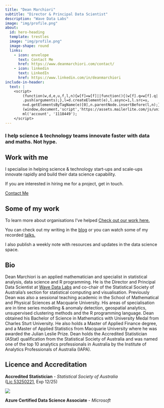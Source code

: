 ```yaml
---
title: "Dean Marchiori"
subtitle: "Director & Principal Data Scientist"
description: "Wave Data Labs"
image: "img/profile.png"
about:
  id: hero-heading
  template: trestles
  image: "img/profile.png"
  image-shape: round
  links:
    - icon: envelope
      text: Contact Me
      href: https://www.deanmarchiori.com/contact/
    - icon: linkedin
      text: LinkedIn
      href: https://www.linkedin.com/in/deanmarchiori
include-in-header: 
  text: |
    <script>
        (function(w,d,e,u,f,l,n){w[f]=w[f]||function(){(w[f].q=w[f].q||[])
        .push(arguments);},l=d.createElement(e),l.async=1,l.src=u,
        n=d.getElementsByTagName(e)[0],n.parentNode.insertBefore(l,n);})
        (window,document,'script','https://assets.mailerlite.com/js/universal.js','ml');
        ml('account', '1118449');
    </script>
---
```


### I help science & technology teams innovate faster with data and maths. Not hype. 

:::{#hero-heading}

## Work with me  

I specialise in helping science & technology start-ups and scale-ups innovate
rapidly and build their data science capability. 

If you are interested in hiring me for a project, get in touch.   

<a href="https://www.wavedatalabs.com.au/contact/" class="btn btn-outline-info btn-lg active" role="button" aria-pressed="true">Contact Me</a>


## Some of my work 

To learn more about organisations I've helped [Check out our work here.](https://www.wavedatalabs.com.au/services/)  

You can check out my writing in the [blog](posts/index.qmd) or you can 
watch some of my recorded [talks.](talks/index.qmd)   

I also publish a weekly note with resources and updates in the data science space. 

<div class="ml-embedded" data-form="jStmTX"></div>

:::   

## Bio 
Dean Marchiori is an applied mathematician and specialist in statistical analysis, data science and R programming. He is the Director and Principal Data Scientist at [Wave Data Labs](https://www.wavedatalabs.com.au/) and co-chair of the Statistical Society of Australia’s section for statistical computing and visualisation. Previously Dean was also a sessional teaching academic in the School of Mathematical and Physical Sciences at Macquarie University. His areas of specialisation are in time series modelling & anomaly detection, geospatial analytics, unsupervised clustering methods and the R programming language. Dean obtained his Bachelor of Science in Mathematics with University Medal from Charles Sturt University. He also holds a Master of Applied Finance degree, and a Master of Applied Statistics from Macquarie University where he was awarded the Julian Leslie Prize. Dean holds the Accredited Statistician (AStat) qualification from the Statistical Society of Australia and was named one of the top 10 analytics professionals in Australia by the Institute of Analytics Professionals of Australia (IAPA).




## Licence and Accreditation  

 **Accredited Statistician** - *Statistical Society of Australia*   
 ([Lic 53250221](https://www.statsoc.org.au/Sys/PublicProfile/53250221/4702721), Exp 12/25)

![](img/SSA_2025.png)
 
 **Azure Certified Data Science Associate** - *Microsoft*   
 
<div data-iframe-width="150" data-iframe-height="270" data-share-badge-id="80e6017b-6e52-4d87-a9e4-d84781bf7280" data-share-badge-host="https://www.credly.com"></div><script type="text/javascript" async src="//cdn.credly.com/assets/utilities/embed.js"></script>